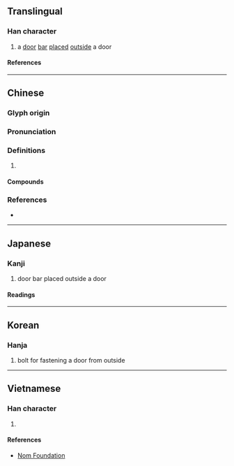 {{character info}}
==Translingual==

===Han character===
{{Han char|rn=63|rad=戶|as=05|sn=9|four=37227|canj=HSBR,ISBR|ids=⿸戶冋, ⿸户冋}}

# a [[door]] [[bar]] [[place]]d [[outside]] a door

====References====
{{Han ref|kx=0416.040|dkj=11728|dj=0761.030|hdz=32262.020|uh=6243}}

----

==Chinese==
{{zh-forms|alt=𢇺,𨴀,扄,銄}}

===Glyph origin===
{{Han etym}}

===Pronunciation===
{{zh-pron
|m=jiōng,jiǒng
|c=gwing1,gwing2
|mc=y
|oc=y
|cat=n,v
}}

===Definitions===
{{zh-hanzi}}

# {{rfdef|zh}}

====Compounds====
{{zh-der|基扃|泉扃|扃關|扃戶|扃扃|扃鐍|扃鍵|扃門|扃絹|門不夜扃}}

===References===
* {{R:yue:mfccd}}

----

==Japanese==

===Kanji===
{{ja-kanji|grade=|rs=戶05}}

# door bar placed outside a door

====Readings====
{{ja-readings
|on=けい, きょう, へん
|kun=かんぬき, とびら
}}

----

==Korean==

===Hanja===
{{ko-hanja|경}}

# bolt for fastening a door from outside

----

==Vietnamese==

===Han character===
{{vi-readings|rs=戶05|reading=quynh}}

# {{rfdef|vi|sort=戶05}}

====References====
* [http://nomfoundation.org/common/nom_details.php?codepoint=6243 Nom Foundation]
